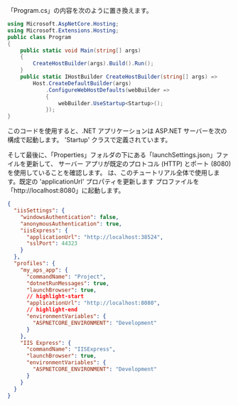 「Program.cs」の内容を次のように置き換えます。

```csharp title="Program.cs"
using Microsoft.AspNetCore.Hosting;
using Microsoft.Extensions.Hosting;
public class Program
{
    public static void Main(string[] args)
    {
        CreateHostBuilder(args).Build().Run();
    }
    public static IHostBuilder CreateHostBuilder(string[] args) =>
        Host.CreateDefaultBuilder(args)
            .ConfigureWebHostDefaults(webBuilder =>
            {
                webBuilder.UseStartup<Startup>();
            });
}
```

このコードを使用すると、.NET アプリケーションは ASP.NET サーバーを次の構成で起動します。
'Startup' クラスで定義されています。

そして最後に、「Properties」フォルダの下にある「launchSettings.json」ファイルを更新して、
サーバー アプリが既定のプロトコル (HTTP) とポート (8080) を使用していることを確認します。
は、このチュートリアル全体で使用します。既定の 'applicationUrl' プロパティを更新します
プロファイルを「http://localhost:8080」に起動します。

```json
{
  "iisSettings": {
    "windowsAuthentication": false,
    "anonymousAuthentication": true,
    "iisExpress": {
      "applicationUrl": "http://localhost:38524",
      "sslPort": 44323
    }
  },
  "profiles": {
    "my_aps_app": {
      "commandName": "Project",
      "dotnetRunMessages": true,
      "launchBrowser": true,
      // highlight-start
      "applicationUrl": "http://localhost:8080",
      // highlight-end
      "environmentVariables": {
        "ASPNETCORE_ENVIRONMENT": "Development"
      }
    },
    "IIS Express": {
      "commandName": "IISExpress",
      "launchBrowser": true,
      "environmentVariables": {
        "ASPNETCORE_ENVIRONMENT": "Development"
      }
    }
  }
}
```

